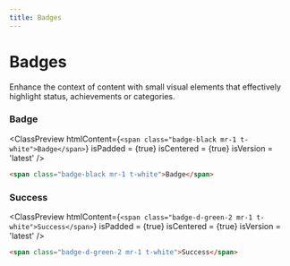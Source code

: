 ```yaml
---
title: Badges
---
```



# Badges

Enhance the context of content with small visual elements that effectively highlight status, achievements or categories.

### Badge

<ClassPreview
  htmlContent={`
    <span class="badge-black mr-1 t-white">Badge</span>
  `}
  isPadded = {true}
  isCentered = {true}
  isVersion = 'latest'
/>

```html
<span class="badge-black mr-1 t-white">Badge</span>
```

### Success

<ClassPreview
  htmlContent={`
    <span class="badge-d-green-2 mr-1 t-white">Success</span>
  `}
  isPadded = {true}
  isCentered = {true}
  isVersion = 'latest'
/>

```html
<span class="badge-d-green-2 mr-1 t-white">Success</span>
```
